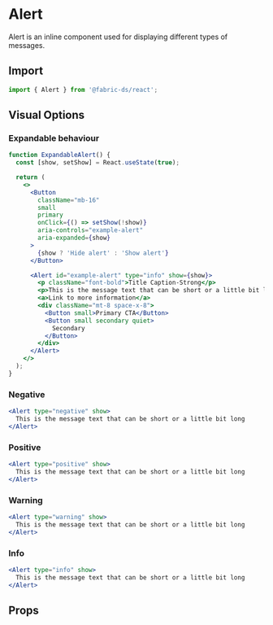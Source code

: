 
# Alert

Alert is an inline component used for displaying different types of messages.

## Import

```js
import { Alert } from '@fabric-ds/react';
```

## Visual Options

### Expandable behaviour

```jsx example
function ExpandableAlert() {
  const [show, setShow] = React.useState(true);

  return (
    <>
      <Button
        className="mb-16"
        small
        primary
        onClick={() => setShow(!show)}
        aria-controls="example-alert"
        aria-expanded={show}
      >
        {show ? 'Hide alert' : 'Show alert'}
      </Button>

      <Alert id="example-alert" type="info" show={show}>
        <p className="font-bold">Title Caption-Strong</p>
        <p>This is the message text that can be short or a little bit long</p>
        <a>Link to more information</a>
        <div className="mt-8 space-x-8">
          <Button small>Primary CTA</Button>
          <Button small secondary quiet>
            Secondary
          </Button>
        </div>
      </Alert>
    </>
  );
}
```

### Negative

```jsx example
<Alert type="negative" show>
  This is the message text that can be short or a little bit long
</Alert>
```

### Positive

```jsx example
<Alert type="positive" show>
  This is the message text that can be short or a little bit long
</Alert>
```

### Warning

```jsx example
<Alert type="warning" show>
  This is the message text that can be short or a little bit long
</Alert>
```

### Info

```jsx example
<Alert type="info" show>
  This is the message text that can be short or a little bit long
</Alert>
```

## Props

```props packages/alert/src/component.tsx

```
